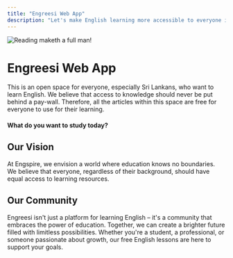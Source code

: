 ```yaml
---
title: "Engreesi Web App"
description: "Let's make English learning more accessible to everyone in Sri Lanka."
---
```



<div className="flex justify-start pt-2">
  <Image src="/images/reader.gif" width={280} height={280} alt="Reading maketh a full man!" priority />
</div>

<h1 className="text-4xl"><span className="font-semibold">Engreesi</span> <span className="font-light">Web App</span></h1>

<p className="text-xl mt-6 font-light">This is an open space for everyone, especially Sri Lankans, who want to learn English. We believe that access to knowledge should never be put behind a pay-wall. Therefore, all the articles within this space are free for everyone to use for their learning.</p>

#### What do you want to study today?


<LessonsHomeMenu />

## Our Vision

At Engspire, we envision a world where education knows no boundaries. We believe that everyone, regardless of their background, should have equal access to learning resources.


## Our Community

Engreesi isn't just a platform for learning English – it's a community that embraces the power of education. Together, we can create a brighter future filled with limitless possibilities. Whether you're a student, a professional, or someone passionate about growth, our free English lessons are here to support your goals.
